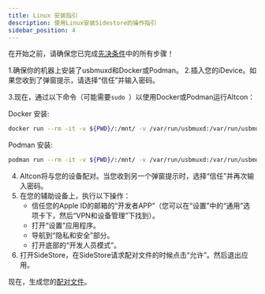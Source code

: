 ```yaml
---
title: Linux 安装指引
description: 使用Linux安装Sidestore的操作指引
sidebar_position: 4
---
```


在开始之前，请确保您已完成[先决条件](prerequisites)中的所有步骤！

1.确保你的机器上安装了usbmuxd和Docker或Podman。
2.插入您的iDevice。如果您收到了弹窗提示，请选择“信任”并输入密码。

3.现在，通过以下命令（可能需要`sudo `）以使用Docker或Podman运行Altcon：

Docker 安装:
```bash
docker run --rm -it -v ${PWD}/:/mnt/ -v /var/run/usbmuxd:/var/run/usbmuxd ghcr.io/sidestore/altcon
```
Podman 安装:
```bash
podman run --rm -it -v ${PWD}/:/mnt/ -v /var/run/usbmuxd:/var/run/usbmuxd ghcr.io/sidestore/altcon
```
4. Altcon将与您的设备配对。当您收到另一个弹窗提示时，选择“信任”并再次输入密码。
5. 在您的辅助设备上，执行以下操作：
    * 信任您的Apple ID的邮箱的“开发者APP”（您可以在“设置”中的“通用”选项卡下，然后“VPN和设备管理”下找到）。
    * 打开“设置”应用程序。
    * 导航到“隐私和安全”部分。
    * 打开底部的“开发人员模式”。
6. 打开SideStore，在SideStore请求配对文件的时候点击“允许”。然后退出应用。

现在，生成您的[配对文件](pairing-file)。
